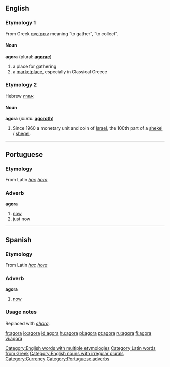 {{see|ágora|αγορά|אגורה}}

==English==
[[Category:English words with multiple etymologies]]
===Etymology 1===
From Greek [[αγείρειν]] meaning “to gather”, “to collect”.
[[Category:Latin words from Greek]]

====Noun====
[[Category:English nouns with irregular plurals]]
'''agora''' (plural: '''[[agorae]]''')

# a place for gathering
# a [[marketplace]], especially in Classical Greece

===Etymology 2===
Hebrew [[אגורה]]

====Noun====
'''agora''' (''plural:'' '''[[agoroth]]''')

# Since 1960 a monetary unit and coin of [[Israel]], the 100th part of a [[shekel]] / [[sheqel]].

[[Category:Currency]]

----

==Portuguese==

===Etymology===
From Latin ''[[hac]]'' ''[[hora]]''

===Adverb===
'''agora'''
# [[now]]
# just now

[[Category:Portuguese adverbs]]

----

==Spanish==

===Etymology===
From Latin ''[[hac]]'' ''[[hora]]''

===Adverb===
'''agora'''

# {{italbrac|obsolete}} [[now]]

===Usage notes===
Replaced with ''[[ahora]]''.

[[fr:agora]]
[[io:agora]]
[[id:agora]]
[[hu:agora]]
[[pl:agora]]
[[pt:agora]]
[[ru:agora]]
[[fi:agora]]
[[vi:agora]]
